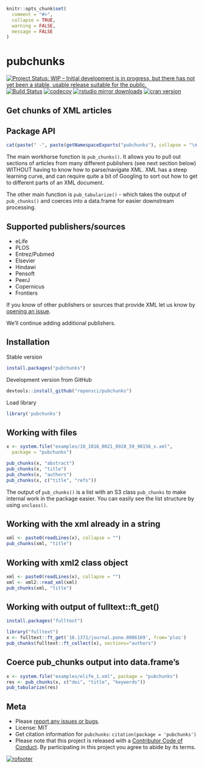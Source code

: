 ```r
knitr::opts_chunk$set(
  comment = "#>",
  collapse = TRUE,
  warning = FALSE,
  message = FALSE
)
```

pubchunks
=========

[![Project Status: WIP – Initial development is in progress, but there has not yet been a stable, usable release suitable for the public.](https://www.repostatus.org/badges/latest/wip.svg)](https://www.repostatus.org/#wip)
[![Build Status](https://api.travis-ci.org/ropensci/pubchunks.svg)](https://travis-ci.org/ropensci/pubchunks)
[![codecov](https://codecov.io/gh/ropensci/pubchunks/branch/master/graph/badge.svg)](https://codecov.io/gh/ropensci/pubchunks)
[![rstudio mirror downloads](http://cranlogs.r-pkg.org/badges/pubchunks)](https://github.com/metacran/cranlogs.app)
[![cran version](https://www.r-pkg.org/badges/version/pubchunks)](https://cran.r-project.org/package=pubchunks)

## Get chunks of XML articles


## Package API

```r
cat(paste(" -", paste(getNamespaceExports("pubchunks"), collapse = "\n - ")))
```

The main workhorse function is `pub_chunks()`. It allows you to pull out sections of articles from many different publishers (see next section below) WITHOUT having to know how to parse/navigate XML. XML has a steep learning curve, and can require quite a bit of Googling to sort out how to get to different parts of an XML document. 

The other main function is `pub_tabularize()` - which takes the output of `pub_chunks()` and coerces into a data.frame for easier downstream processing.

## Supported publishers/sources

- eLife
- PLOS
- Entrez/Pubmed
- Elsevier
- Hindawi
- Pensoft
- PeerJ
- Copernicus
- Frontiers

If you know of other publishers or sources that provide XML let us know by [opening an issue](https://github.com/ropensci/pubchunks/issues).

We'll continue adding additional publishers.


## Installation

Stable version

```r
install.packages("pubchunks")
```

Development version from GitHub

```r
devtools::install_github("ropensci/pubchunks")
```

Load library

```r
library('pubchunks')
```

## Working with files

```r
x <- system.file("examples/10_1016_0021_8928_59_90156_x.xml", 
  package = "pubchunks")
```

```r
pub_chunks(x, "abstract")
pub_chunks(x, "title")
pub_chunks(x, "authors")
pub_chunks(x, c("title", "refs"))
```

The output of `pub_chunks()` is a list with an S3 class `pub_chunks` to make 
internal work in the package easier. You can easily see the list structure 
by using `unclass()`.

## Working with the xml already in a string

```r
xml <- paste0(readLines(x), collapse = "")
pub_chunks(xml, "title")
```

## Working with xml2 class object

```r
xml <- paste0(readLines(x), collapse = "")
xml <- xml2::read_xml(xml)
pub_chunks(xml, "title")
```

## Working with output of fulltext::ft_get()

```r
install.packages("fulltext")
```

```r
library("fulltext")
x <- fulltext::ft_get('10.1371/journal.pone.0086169', from='plos')
pub_chunks(fulltext::ft_collect(x), sections="authors")
```

## Coerce pub_chunks output into data.frame's

```r
x <- system.file("examples/elife_1.xml", package = "pubchunks")
res <- pub_chunks(x, c("doi", "title", "keywords"))
pub_tabularize(res)
```


## Meta

* Please [report any issues or bugs](https://github.com/ropensci/pubchunks/issues).
* License: MIT
* Get citation information for `pubchunks`: `citation(package = 'pubchunks')`
* Please note that this project is released with a [Contributor Code of Conduct](CODE_OF_CONDUCT.md). By participating in this project you agree to abide by its terms.

[![rofooter](https://ropensci.org/public_images/github_footer.png)](https://ropensci.org)
